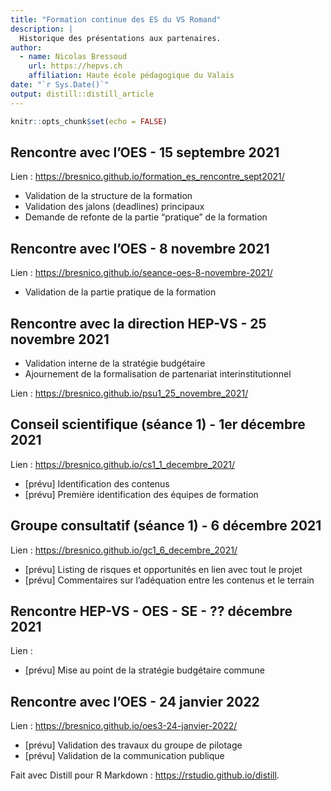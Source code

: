 ```yaml
---
title: "Formation continue des ES du VS Romand"
description: |
  Historique des présentations aux partenaires.
author:
  - name: Nicolas Bressoud 
    url: https://hepvs.ch
    affiliation: Haute école pédagogique du Valais
date: "`r Sys.Date()`"
output: distill::distill_article
---
```


```r
knitr::opts_chunk$set(echo = FALSE)
```

## Rencontre avec l'OES - 15 septembre 2021

Lien : <https://bresnico.github.io/formation_es_rencontre_sept2021/> 

- Validation de la structure de la formation
- Validation des jalons (deadlines) principaux
- Demande de refonte de la partie "pratique" de la formation

## Rencontre avec l'OES - 8 novembre 2021

Lien : <https://bresnico.github.io/seance-oes-8-novembre-2021/>

- Validation de la partie pratique de la formation

## Rencontre avec la direction HEP-VS - 25 novembre 2021

- Validation interne de la stratégie budgétaire
- Ajournement de la formalisation de partenariat interinstitutionnel

Lien : <https://bresnico.github.io/psu1_25_novembre_2021/>

## Conseil scientifique (séance 1) - 1er décembre 2021

Lien : <https://bresnico.github.io/cs1_1_decembre_2021/>

- [prévu] Identification des contenus
- [prévu] Première identification des équipes de formation

## Groupe consultatif (séance 1) - 6 décembre 2021

Lien : <https://bresnico.github.io/gc1_6_decembre_2021/>

- [prévu] Listing de risques et opportunités en lien avec tout le projet
- [prévu] Commentaires sur l'adéquation entre les contenus et le terrain

## Rencontre HEP-VS - OES - SE - ?? décembre 2021

Lien : 

- [prévu] Mise au point de la stratégie budgétaire commune

## Rencontre avec l'OES - 24 janvier 2022

Lien : <https://bresnico.github.io/oes3-24-janvier-2022/>

- [prévu] Validation des travaux du groupe de pilotage
- [prévu] Validation de la communication publique



Fait avec Distill pour R Markdown : <https://rstudio.github.io/distill>.





